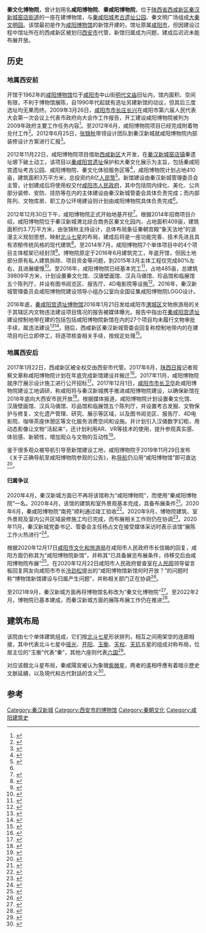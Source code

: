 {{NoteTA
|G1=Unit
}}{{陕西未来建设}}{{not|咸阳博物院|甘肃秦文化博物馆}}
'''秦文化博物院'''，曾计划用名'''咸阳博物院'''、'''秦咸阳博物院'''，位于[[陕西省|陕西省]][[西咸新区|西咸新区]][[秦汉新城|秦汉新城]][[窑店街道|窑店街道]]的一座在建博物馆，与[[秦咸阳城考古遗址公园|秦咸阳城考古遗址公园]]、秦文明广场组成[[大秦文明园|大秦文明园]]。该馆最初是作为[[咸阳博物院|咸阳博物馆]]的新馆开建的，馆址原属[[咸阳市|咸阳市]]，但因建设过程中馆址所在的西咸新区被划归[[西安市|西安市]]代管，新馆归属成为问题，建成后迟迟未能布展开放。

== 历史 ==
=== 地属西安前 ===
开馆于1962年的[[咸阳博物馆|咸阳博物馆]]位于[[咸阳市|咸阳市]]中山街[[咸阳文庙|明代文庙]]旧址内，馆内面积、空间有限，不利于博物馆展陈，自1990年代起就有选址另建新馆的动议，但其后三度选址均无果而终。2009年3月26日，[[咸阳市市长列表|咸阳市市长]][[庄长兴|庄长兴]]在咸阳市第六届人民代表大会第一次会议上代表市政府向大会作工作报告，开工建设咸阳博物院被列为2009年政府主要工作任务内容<ref>{{cite web |title=咸阳市2009年政府工作报告 |url=http://qhxc.xixianxinqu.gov.cn/xwzx/tzgg/2490.htm |website=陕西省西咸新区秦汉新城管理委员会 |accessdate=2020-11-14 |date=2011-12-28 |archive-date=2020-11-16 |archive-url=https://web.archive.org/web/20201116181246/http://qhxc.xixianxinqu.gov.cn/xwzx/tzgg/2490.htm |dead-url=no }}</ref>。至2012年6月，咸阳博物院项目已经完成附着物兑付工作<ref>{{cite web |title=征迁办立足实际全力推动征地拆迁工作 |url=http://qhxc.xixianxinqu.gov.cn/xwzx/qhdt/1627.htm |website=陕西省西咸新区秦汉新城管理委员会 |accessdate=2020-11-14 |date=2012-06-01 |archive-date=2020-11-16 |archive-url=https://web.archive.org/web/20201116181327/http://qhxc.xixianxinqu.gov.cn/xwzx/qhdt/1627.htm |dead-url=no }}</ref>。2012年6月25日，[[张锦秋|张锦秋]]带领设计团队到秦汉新城就咸阳博物院内部装修设计方案进行汇报<ref>{{cite web |title=秦汉新城专题研究讨论咸阳博物院内装方案 |url=http://qhxc.xixianxinqu.gov.cn/xwzx/qhdt/741.htm |website=陕西省西咸新区秦汉新城管理委员会 |accessdate=2020-11-14 |date=2012-06-25 |archive-date=2020-11-16 |archive-url=https://web.archive.org/web/20201116181333/http://qhxc.xixianxinqu.gov.cn/xwzx/qhdt/741.htm |dead-url=no }}</ref>。

2012年11月22日，咸阳博物院项目借助[[西咸新区|西咸新区]]大开发，在[[秦汉新城|秦汉新城]][[窑店街道|窑店镇]]秦遗址塬下破土动工，该项目以[[秦咸阳宫遗址|秦咸阳宫遗址]]保护和大秦文化展示为主旨，包括秦咸阳宫遗址考古公园、咸阳博物院、秦文化体验服务区等<ref>{{cite web |title=咸阳博物院工程破土动工 |url=http://qhxc.xixianxinqu.gov.cn/xwzx/qhdt/503.htm |website=陕西省西咸新区秦汉新城管理委员会 |accessdate=2020-11-14 |date=2012-11-22 |archive-date=2020-11-16 |archive-url=https://web.archive.org/web/20201116181336/http://qhxc.xixianxinqu.gov.cn/xwzx/qhdt/503.htm |dead-url=no }}</ref>，咸阳博物院计划占地410亩，建筑面积3万平方米，总投资约8亿[[人民幣|人民幣]]<ref>{{cite web |title=秦汉新城咸阳博物院项目投资方选定项目招标公告 |url=http://qhxc.xixianxinqu.gov.cn/xwzx/tzgg/2515.htm |website=陕西省西咸新区秦汉新城管理委员会 |accessdate=2020-11-14 |date=2012-08-15 |archive-date=2020-11-16 |archive-url=https://web.archive.org/web/20201116181249/http://qhxc.xixianxinqu.gov.cn/xwzx/tzgg/2515.htm |dead-url=no }}</ref>。新馆建设由秦汉新城管理委员会主管，计划建成后将使用权交付[[咸阳市人民政府|咸阳市人民政府]]，其中包括院内绿化、美化、公共部分装修、安防、技防等在内的主体建设由秦汉新城管委会具体负责完成；而内部陈列、文物库房、职工办公环境建设则计划由咸阳博物院具体负责完成<ref name="传国玉玺" />。

2012年12月30日下午，咸阳博物院正式开始地基开挖<ref>{{cite web |title=咸阳博物院建设工程地基开挖 |url=http://qhxc.xixianxinqu.gov.cn/xwzx/qhdt/524.htm |website=陕西省西咸新区秦汉新城管理委员会 |accessdate=2020-11-14 |date=2013-03-25 |archive-date=2020-11-16 |archive-url=https://web.archive.org/web/20201116181249/http://qhxc.xixianxinqu.gov.cn/xwzx/qhdt/524.htm |dead-url=no }}</ref>。根据2014年招商项目介绍，咸阳博物院位于秦汉新城渭北综合商务区秦文化园内，占地面积409亩，建筑面积约3.7万平方米，由张锦秋主持设计，总体布局象征秦朝宫殿“象天法地”的浪漫主义规划思想，映射[[北斗七星|北斗七星]]的布局，建成后将是一座功能完善、技术先进且具有浓郁传统风格的现代建筑<ref>{{cite web |title=咸阳博物院 |url=http://qhxc.xixianxinqu.gov.cn/qsyz/qsxm/3570.htm |website=陕西省西咸新区秦汉新城管理委员会 |accessdate=2020-11-14 |date=2014-03-25 |archive-date=2020-11-16 |archive-url=https://web.archive.org/web/20201116181337/http://qhxc.xixianxinqu.gov.cn/qsyz/qsxm/3570.htm |dead-url=no }}</ref>。至2014年7月，咸阳博物院7个单体项目中的4个项目主体框架已经封顶<ref>{{cite web |title=陕西首部城市微电影《爱上一座城》在西咸新区秦汉新城开机 |url=http://qhxc.xixianxinqu.gov.cn/xwzx/qhdt/411.htm |website=陕西省西咸新区秦汉新城管理委员会 |accessdate=2020-11-14 |date=2014-07-04 |archive-date=2020-11-16 |archive-url=https://web.archive.org/web/20201116181335/http://qhxc.xixianxinqu.gov.cn/xwzx/qhdt/411.htm |dead-url=no }}</ref>。博物院原定于2016年6月建筑完工，年底开馆，但因土地部分原有私人建筑拆除、项目资金等问题，到2015年3月主体工程仅完成80%左右，且进展缓慢<ref>{{cite web |title=领导信箱：咸阳博物院什么时间建成 |url=http://qhxc.xixianxinqu.gov.cn/appeal/view.jsp?model_id=1&sq_id=468&tm_id=31 |website=陕西省西咸新区秦汉新城管理委员会 |accessdate=2020-11-14 |date=2015-04-03 |archive-date=2020-11-16 |archive-url=https://web.archive.org/web/20201116181343/http://qhxc.xixianxinqu.gov.cn/appeal/view.jsp?model_id=1&sq_id=468&tm_id=31 |dead-url=no }}</ref>。至2016年，咸阳博物院已经基本完工<ref>{{cite web |title=千年文化传承创新 田园画卷徐徐展开——西咸新区秦汉新城：五年新跨越 扬帆再启航 |url=http://qhxc.xixianxinqu.gov.cn/xwzx/qhdt/918.htm |website=陕西省西咸新区秦汉新城管理委员会 |accessdate=2020-11-14 |date=2016-06-29 |archive-date=2020-11-16 |archive-url=https://web.archive.org/web/20201116181252/http://qhxc.xixianxinqu.gov.cn/xwzx/qhdt/918.htm |dead-url=no }}</ref>，占地485亩，总建筑39809平方米，计划设置秦文化馆、汉唐壁画馆、汉兵马俑馆、珍品馆和临展馆五个陈列厅，并设有图书阅览区、报告厅、4D电影院等设施<ref>{{cite web |title=西咸新区秦汉新城咸阳博物院初体验 |url=http://www.sxdaily.com.cn/2019-11/29/content_8099178.html |website=群众新闻网 |accessdate=2020-11-15}}</ref>。2016年，秦汉新城管理委员会咸阳博物院建设领导小组办公室向全国征集咸阳博物院LOGO设计。

2016年底，[[秦咸阳宫遗址博物馆|秦咸阳宫遗址博物馆]]2016年1月21日发给咸阳市[[渭城区|渭城区]]文物旅游局的关于其辖区内文物违法建设项目情况的报告被媒体曝光。报告中指出在[[秦咸阳宫遗址|秦咸阳宫遗址]]建设控制地带在建的包括包括咸阳博物院新馆在内的27个项目均未履行文物审批手续，属违法建设<ref>{{cite web |author1=蓝婧 |title=秦都遗址被27个违法工程“屠戮” 损失已无法估量 |url=https://history.sohu.com/20161228/n477127380.shtml |website=搜狐历史-成都商报 |accessdate=2022-05-04 |date=2016-12-28 |archive-date=2018-07-03 |archive-url=https://web.archive.org/web/20180703230306/http://history.sohu.com/20161228/n477127380.shtml }}</ref><ref>{{cite web |author1=白兆东 |title=秦汉新城开发遭遇文物雷区 |url=https://m.caijing.com.cn/api/show?contentid=4228234 |website=财经网 |accessdate=2022-05-04 |archive-date=2022-05-04 |archive-url=https://web.archive.org/web/20220504152643/https://m.caijing.com.cn/api/show?contentid=4228234 }}</ref>。随后，西咸新区秦汉新城管委会回复称控制地带内的在建项目均已立即停工，将逐项核查相关手续，按规定处理<ref>{{cite web |author1=王石川 |title=秦汉新城在秦咸阳城遗址保护范围内施工 已停工 |url=https://www.chinanews.com.cn/m/cul/2016/12-29/8108256.shtml |website=京华时报 |accessdate=2022-05-04 |date=2016-12-29 |archive-date=2022-05-04 |archive-url=https://web.archive.org/web/20220504152639/https://www.chinanews.com.cn/m/cul/2016/12-29/8108256.shtml }}</ref>。

=== 地属西安后 ===
2017年1月22日，西咸新区被全权交由西安市代管。2017年6月，[[陝西日報|陕西日报]]记者观察文章称咸阳博物院计划在年底完成新馆建设并搬迁<ref>{{cite web |author1=王睿 |title=大秦文明园里的中华文明会客厅 |url=https://china.huanqiu.com/article/9CaKrnK3LtY |website=环球网 |accessdate=2022-05-04 |date=2017-06-28 |archive-date=2022-05-04 |archive-url=https://web.archive.org/web/20220504152640/https://china.huanqiu.com/article/9CaKrnK3LtY }}</ref>。2017年11月，咸阳博物院就序厅展示设计施工进行公开招标<ref>{{cite web |title=咸阳博物院序厅展示设计施工EPC项目招标公告 |url=http://qhxc.xixianxinqu.gov.cn/xwzx/tzgg/3087.htm |website=陕西省西咸新区秦汉新城管理委员会 |accessdate=2020-11-14 |date=2017-11-13 |archive-date=2020-11-16 |archive-url=https://web.archive.org/web/20201116181259/http://qhxc.xixianxinqu.gov.cn/xwzx/tzgg/3087.htm |dead-url=no }}</ref>。2017年12月1日，[[咸阳市市长列表|咸阳市市长]][[卫华|卫华]]赴咸阳博物院建设工地调研，称咸阳将与秦汉新城携手推进咸阳博物院建设，以确保新馆在2018年底向大西安市民开放<ref>{{cite web |author1=闫志敏 |title=卫华市长赴咸阳博物院建设工地调研 要求加快推进博物院建设工作 |url=http://www.xybwg.cn/Read.aspx?menu=17&node=29&id=591 |website=咸阳博物院 |accessdate=2020-11-14 |date=2018-01-10 |archive-date=2020-11-16 |archive-url=https://web.archive.org/web/20201116181258/http://www.xybwg.cn/Read.aspx?menu=17&node=29&id=591 |dead-url=no }}</ref>。根据媒体报道，咸阳博物院计划设置秦文化馆、汉唐壁画馆、汉兵马俑馆、珍品馆和临展馆五个陈列厅，并设置考古发掘、文物保护与修复、文化遗产管理、研究、展示等区域，以及图书阅览区、报告厅、4D电影院、咖啡茶座休憩区等文化服务消费空间和设施。并计划引入汉俑数字幻柜，用动态影像让文物“活起来”，还计划利用AR、VR等技术的使用，提升参观真实感、体验感、新颖性，增加观众与文物的互动性<ref>{{cite web |title=探秘秦汉新城咸阳博物院：高科技让文物“会说话” |url=http://sn.cri.cn/n/20190918/95b8688e-fe53-a458-198b-d6b2595ac321.html |website=国际在线 |accessdate=2022-05-04 |date=2019-09-18 |archive-date=2020-08-03 |archive-url=https://web.archive.org/web/20200803025318/http://sn.cri.cn/n/20190918/95b8688e-fe53-a458-198b-d6b2595ac321.html }}</ref>。

鉴于很多观众被导航引导至新馆建设工地，咸阳博物院于2019年11月29日发布《关于正确导航至咸阳博物院参观的公告》，称[[導航|导航]]仍沿用“咸阳博物馆”即可直达<ref>{{cite web |title=关于正确导航至咸阳博物院参观的公告 |url=http://www.xybwg.cn/Read.aspx?menu=17&node=28&id=654 |website=咸阳博物院 |accessdate=2020-11-14 |date=2019-11-29 |archive-date=2020-11-16 |archive-url=https://web.archive.org/web/20201116181301/http://www.xybwg.cn/Read.aspx?menu=17&node=28&id=654 |dead-url=no }}</ref>。

==== 归属争议 ====
2020年4月，秦汉新城方面已不再将该馆称为“咸阳博物院”，而使用“秦咸阳博物院”一名。2020年4月，该馆的建筑和室外景观基本完成，具备布展条件<ref>{{cite web |title=康军在西咸新区秦汉新城调研重点项目建设 |url=http://qhxc.xixianxinqu.gov.cn/xwzx/jdt/19155.htm |website=陕西省西咸新区秦汉新城管理委员会 |accessdate=2020-11-14 |date=2020-04-17 |archive-date=2020-11-16 |archive-url=https://web.archive.org/web/20201116181415/http://qhxc.xixianxinqu.gov.cn/xwzx/jdt/19155.htm |dead-url=no }}</ref>。2020年6月，秦咸阳博物院“南苑”顺利通过竣工验收<ref>{{cite web |title=秦咸阳博物院“南苑”顺利通过竣工验收 |url=https://df.youth.cn/dfzl/202006/t20200609_12360993.htm |website=中国青年网-人民网 |accessdate=2022-05-04 |date=2020-06-09 |archive-date=2022-05-04 |archive-url=https://web.archive.org/web/20220504152641/https://df.youth.cn/dfzl/202006/t20200609_12360993.htm }}</ref>。2020年9月，博物院建筑、室外景观及室内公共区域装修施工均已完成，而布展相关工作则仍在协调<ref>{{cite web |title=领导信箱： 关于秦咸阳博物院的问题 |url=http://qhxc.xixianxinqu.gov.cn/appeal/view.jsp?model_id=1&sq_id=3201&tm_id=31 |website=陕西省西咸新区秦汉新城管理委员会 |accessdate=2020-11-14 |archive-date=2020-11-16 |archive-url=https://web.archive.org/web/20201116181345/http://qhxc.xixianxinqu.gov.cn/appeal/view.jsp?model_id=1&sq_id=3201&tm_id=31 |dead-url=no }}</ref>。2020年11月，秦汉新城党委书记、管委会主任杨占文在接受媒体采访时表示该馆“展陈工作火热进行”<ref>{{cite web |title=丰富文化业态 激发产业活力 |url=http://tradeinservices.mofcom.gov.cn/article/wenhua/guojiawh/202011/111288.html |website=中华人民共和国商务部-人民网 |accessdate=2022-05-04 |date=2020-11-16 |archive-date=2022-05-04 |archive-url=https://web.archive.org/web/20220504152649/http://tradeinservices.mofcom.gov.cn/article/wenhua/guojiawh/202011/111288.html }}</ref>。

根据2020年12月17日[[咸阳市文化和旅游局|咸阳市文化和旅游局]]在咸阳市人民政府市长信箱的回复，咸阳方面仍称其为“咸阳博物院新馆”，并称其“已具备展览布展条件，待移交后由咸阳博物院布展”<ref name="传国玉玺">{{cite web |author1=咸阳市文化和旅游局 |title=关于秦始皇传国玉玺回归中国秦汉新城咸阳博物院的答复函 |url=https://www.xianyang.gov.cn/zmhd/szxx/detail_390.html |website=咸阳市人民政府 |accessdate=2022-05-04 |date=2020-12-17}}</ref>。在2020年12月22日咸阳市人民政府督查室在[[人民网|人民网]]领导留言板回复网友向咸阳市市长[[冷劲松|冷劲松]]提出的“咸阳博物馆新馆何时开放？”的问题时称“博物馆新馆建设与归属产生问题”，并称相关部门正在协调<ref>{{cite web |author1=咸阳市人民政府督查室 |title=回复“咸阳博物馆新馆何时开放？” |url=https://liuyan.people.com.cn/threads/content?tid=8752084 |website=人民网 |accessdate=2022-05-04 |date=2020-12-22 |archive-date=2022-05-04 |archive-url=https://web.archive.org/web/20220504152720/https://liuyan.people.com.cn/threads/content?tid=8752084 }}</ref>。

至2021年9月，秦汉新城方面再将博物馆名称改为“秦文化博物院”<ref>{{cite web |author1=党委宣传部 |title=习近平总书记来陕考察重要讲话重要指示在秦汉新城干部群众中引起热烈反响 |url=http://qhxc.xixianxinqu.gov.cn/ztzl/rzxxxcgclsxjpzsjlskczyjhjs/614d9bc3f8fd1c0bdc54f833.html |website=陕西省西咸新区秦汉新城管理委员会 |accessdate=2022-05-04 |date=2021-09-23 |archive-date=2022-05-04 |archive-url=https://web.archive.org/web/20220504152655/http://qhxc.xixianxinqu.gov.cn/ztzl/rzxxxcgclsxjpzsjlskczyjhjs/614d9bc3f8fd1c0bdc54f833.html }}</ref>。至2022年2月，博物院已基本建成，而秦汉新城方面的展陈布展工作仍在推进<ref>{{cite web |author1=西咸新区 |title=让文物活起来！ |url=http://qhxc.xixianxinqu.gov.cn/xwzx/qhdt/6209b756f8fd1c0bdc7fb8a3.html |website=陕西省西咸新区秦汉新城管理委员会 |accessdate=2022-05-04 |date=2022-02-10 |archive-date=2022-05-04 |archive-url=https://web.archive.org/web/20220504152652/http://qhxc.xixianxinqu.gov.cn/xwzx/qhdt/6209b756f8fd1c0bdc7fb8a3.html }}</ref>。

== 建筑布局 ==
该院由七个单体建筑组成，它们按[[北斗七星|北斗七星]]形状排列，相互之间用架空的连廊相接，其中代表北斗七星中[[瑤光|摇光]]、[[開陽_(恆星)|开阳]]、[[玉衡_(恒星)|玉衡]]、[[天權|天权]]、[[天璣|天玑]]五星的组成对称布局，位居主位的“玉衡”代表“秦”，其他六座则代表[[山东_(古代)|六国]]<ref>{{cite web |title=最美博物馆，揭开面纱！ |url=http://qhxc.xixianxinqu.gov.cn/hdjl/dczj/16947.htm |website=陕西省西咸新区秦汉新城管理委员会 |accessdate=2020-11-14 |date=2019-08-27 |archive-date=2020-11-16 |archive-url=https://web.archive.org/web/20201116181327/http://qhxc.xixianxinqu.gov.cn/hdjl/dczj/16947.htm |dead-url=no }}</ref>。

对应该館北斗星布局，秦咸陽宮被认为象徵[[紫微垣|紫微星]]，两者的遙相呼應有着暗示歷史文脈延續，以及現代和古代對話的含义<ref>{{cite web |title=咸陽博物院工程項目 |url=http://hengqin.cei-ccgc.com/jishushili/gongchenganli/351.html |website=中能國際（香港）有限公司 |accessdate=2022-05-04 |date=2020-04-23 |archive-date=2022-05-04 |archive-url=https://web.archive.org/web/20220504152653/http://hengqin.cei-ccgc.com/jishushili/gongchenganli/351.html }}</ref>。

== 参考 ==
{{reflist|30em}}

[[Category:秦汉新城|Category:秦汉新城]]
[[Category:西安市的博物馆|Category:西安市的博物馆]]
[[Category:秦朝文化|Category:秦朝文化]]
[[Category:咸阳建筑史|Category:咸阳建筑史]]